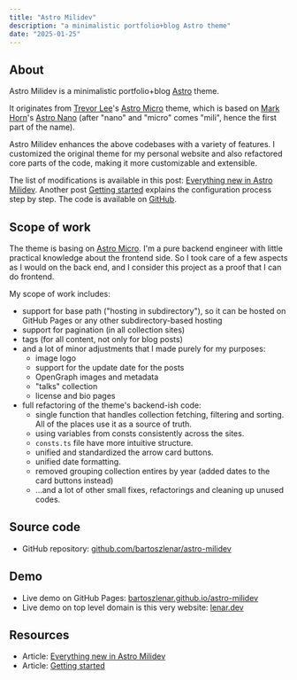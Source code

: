 ```yaml
---
title: "Astro Milidev"
description: "a minimalistic portfolio+blog Astro theme"
date: "2025-01-25"
---
```



<MdxPublicImage src="/projects/astro-milidev/astro-milidev-banner.png"  />

## About

Astro Milidev is a minimalistic portfolio+blog [Astro](https://astro.build) theme.

It originates from [Trevor Lee](https://github.com/trevortylerlee)'s [Astro Micro](https://astro-micro.vercel.app/) theme, which is based on [Mark Horn](https://github.com/markhorn-dev)'s [Astro Nano](https://astro-nano-demo.vercel.app/) (after "nano" and "micro" comes "mili", hence the first part of the name).

Astro Milidev enhances the above codebases with a variety of features. I customized the original theme for my personal website and also refactored core parts of the code, making it more customizable and extensible. 

The list of modifications is available in this post: [Everything new in Astro Milidev](https://bartoszlenar.github.io/astro-milidev/blog/everything-new-in-astro-milidev/). Another post [Getting started](https://bartoszlenar.github.io/astro-milidev/blog/getting-started/) explains the configuration process step by step. The code is available on [GitHub](https://github.com/bartoszlenar/astro-milidev).

## Scope of work

The theme is basing on [Astro Micro](https://github.com/trevortylerlee/astro-micro). I'm a pure backend engineer with little practical knowledge about the frontend side. So I took care of a few aspects as I would on the back end, and I consider this project as a proof that I can do frontend.

My scope of work includes:

- support for base path ("hosting in subdirectory"), so it can be hosted on GitHub Pages or any other subdirectory-based hosting
- support for pagination (in all collection sites)
- tags (for all content, not only for blog posts)
- and a lot of minor adjustments that I made purely for my purposes:
    - image logo
    - support for the update date for the posts
    - OpenGraph images and metadata
    - "talks" collection
    - license and bio pages
- full refactoring of the theme's backend-ish code:
    - single function that handles collection fetching, filtering and sorting. All of the places use it as a source of truth.
    - using variables from consts consistently across the sites.
    - `consts.ts` file have more intuitive structure.
    - unified and standardized the arrow card buttons.
    - unified date formatting.
    - removed grouping collection entires by year (added dates to the card buttons instead)
    - ...and a lot of other small fixes, refactorings and cleaning up unused codes.

## Source code

- GitHub repository: [github.com/bartoszlenar/astro-milidev](https://github.com/bartoszlenar/astro-milidev/)

## Demo

- Live demo on GitHub Pages: [bartoszlenar.github.io/astro-milidev](https://bartoszlenar.github.io/astro-milidev/)
- Live demo on top level domain is this very website: [lenar.dev](https://lenar.dev/) 

## Resources

- Article: [Everything new in Astro Milidev](https://bartoszlenar.github.io/astro-milidev/blog/everything-new-in-astro-milidev/)
- Article: [Getting started](https://bartoszlenar.github.io/astro-milidev/blog/getting-started/)